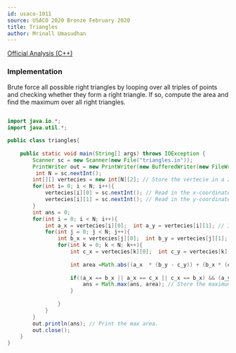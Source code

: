 ```yaml
---
id: usaco-1011
source: USACO 2020 Bronze February 2020
title: Triangles
author: Mrinall Umasudhan
---
```


[Official Analysis (C++)](http://www.usaco.org/index.php?page=viewproblem2&cpid=1011)

### Implementation

Brute force all possible right triangles by looping over all triples of points and checking whether they form a right triangle. If so, compute the area and find the maximum over all right triangles.

<LanguageSection>
 
<JavaSection>

```java
 
import java.io.*;
import java.util.*;

public class triangles{
  
    public static void main(String[] args) throws IOException {
        Scanner sc = new Scanner(new File("triangles.in"));
        PrintWriter out = new PrintWriter(new BufferedWriter(new FileWriter("triangles.out")));
         int N = sc.nextInt(); 
        int[][] vertecies = new int[N][2]; // Store the vertecie in a 2D array 
        for(int i= 0; i < N; i++){
            vertecies[i][0] = sc.nextInt(); // Read in the x-coordinate
            vertecies[i][1] = sc.nextInt(); // Read in the y-coordinate
        }
        int ans = 0;
        for(int i = 0; i < N; i++){
            int a_x = vertecies[i][0];  int a_y = vertecies[i][1]; // Iterate for the first vertices of the triangle.
            for(int j = 0; j < N; j++){
                int b_x = vertecies[j][0];  int b_y = vertecies[j][1]; 
                for(int k = 0; k < N; k++){
                    int c_x = vertecies[k][0];  int c_y = vertecies[k][1];   
                    
                    int area =Math.abs((a_x  * (b_y - c_y)) + (b_x * (c_y - a_y)) + (c_x * (a_y - b_y ))); // Calculate the area of the three triangles
                    
                    if((a_x == b_x || a_x == c_x || c_x == b_x) && (a_y == b_y || a_y == c_y || c_y == b_y)) { // Check if the triangle has any sides parallel to the X-axis and the Y-axis.
                        ans = Math.max(ans, area); // Store the maximum area.
                    }
                    
                }
            }
        }
        out.println(ans); // Print the max area.
        out.close();
    }
}


```

</JavaSection>
</LanguageSection>
